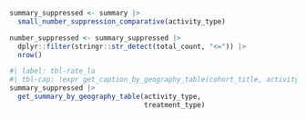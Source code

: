 ```r
summary_suppressed <- summary |>
  small_number_suppression_comparative(activity_type)

number_suppressed <- summary_suppressed |>
  dplyr::filter(stringr::str_detect(total_count, "<=")) |>
  nrow()
```

```r
#| label: tbl-rate_la
#| tbl-cap: !expr get_caption_by_geography_table(cohort_title, activity_type, treatment_type, geography, number_suppressed)
summary_suppressed |>
  get_summary_by_geography_table(activity_type,
                                 treatment_type)
```